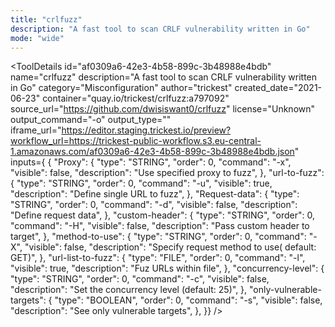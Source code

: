 ```yaml
---
title: "crlfuzz"
description: "A fast tool to scan CRLF vulnerability written in Go"
mode: "wide"
---
```



<ToolDetails
  id="af0309a6-42e3-4b58-899c-3b48988e4bdb"
  name="crlfuzz"
  description="A fast tool to scan CRLF vulnerability written in Go"
  category="Misconfiguration"
  author="trickest"
  created_date="2021-06-23"
  container="quay.io/trickest/crlfuzz:a797092"
  source_url="https://github.com/dwisiswant0/crlfuzz"
  license="Unknown"
  output_command="-o"
  output_type=""
  iframe_url="https://editor.staging.trickest.io/preview?workflow_url=https://trickest-public-workflow.s3.eu-central-1.amazonaws.com/af0309a6-42e3-4b58-899c-3b48988e4bdb.json"
  inputs={ {
  "Proxy": {
    "type": "STRING",
    "order": 0,
    "command": "-x",
    "visible": false,
    "description": "Use specified proxy to fuzz",
  },
  "url-to-fuzz": {
    "type": "STRING",
    "order": 0,
    "command": "-u",
    "visible": true,
    "description": "Define single URL to fuzz",
  },
  "Request-data": {
    "type": "STRING",
    "order": 0,
    "command": "-d",
    "visible": false,
    "description": "Define request data",
  },
  "custom-header": {
    "type": "STRING",
    "order": 0,
    "command": "-H",
    "visible": false,
    "description": "Pass custom header to target",
  },
  "method-to-use": {
    "type": "STRING",
    "order": 0,
    "command": "-X",
    "visible": false,
    "description": "Specify request method to use( default: GET)",
  },
  "url-list-to-fuzz": {
    "type": "FILE",
    "order": 0,
    "command": "-l",
    "visible": true,
    "description": "Fuz URLs within file",
  },
  "concurrency-level": {
    "type": "STRING",
    "order": 0,
    "command": "-c",
    "visible": false,
    "description": "Set the concurrency level (default: 25)",
  },
  "only-vulnerable-targets": {
    "type": "BOOLEAN",
    "order": 0,
    "command": "-s",
    "visible": false,
    "description": "See only vulnerable targets",
  },
}}
/>